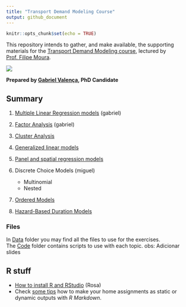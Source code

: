 ```yaml
---
title: "Transport Demand Modeling Course"
output: github_document
---
```


```r
knitr::opts_chunk$set(echo = TRUE)
```
This repository intends to gather, and make available, the supporting materials for the [Transport Demand Modeling course](https://fenix.tecnico.ulisboa.pt/disciplinas/MPTra/2020-2021/1-semestre/materiais-de-apoio), lectured by [Prof. Filipe Moura](https://ushift.tecnico.ulisboa.pt/team-filipe-moura/).

![](README_files/ISTlogo.png)

**Prepared by [Gabriel Valença](https://ushift.tecnico.ulisboa.pt/team-gabriel-valenca/), PhD Candidate** 



## Summary

  1. [Multiple Linear Regression models](1-MultipleLinearRegression.md) (gabriel)
  2. [Factor Analysis](2-FactorAnalysis.md) (gabriel)
  3. [Cluster Analysis](3-ClusterAnalysis.md) 
  4. [Generalized linear models](4-GeneralizedLinearModels.md)
  5. [Panel and spatial regression models](5-PanelSpatialModels.md) 
  6. Discrete Choice Models (miguel)
  
     * Multinomial
     * Nested
    
  7. [Ordered Models](7-OrderedModels.md)
  8. [Hazard-Based Duration Models](8-HazardBasedModels.md)
  
### Files
In [Data](Data/) folder you may find all the files to use for the exercises.   
The [Code](Code/) folder contains scripts to use with each topic.
obs: Adicionar slides

## R stuff
* [How to install R and RStudio](0-InstallR.md) (Rosa)
* Check [some tips](RMarkdownReports.md) how to make your home assignments as static or dynamic outputs with *R Markdown*.


